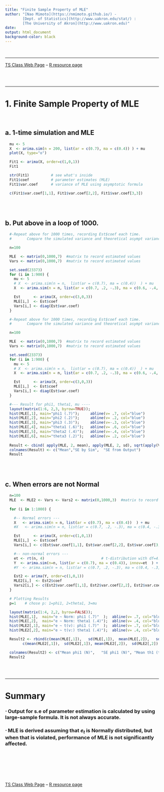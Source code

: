 ```yaml
---
title: "Finite Sample Property of MLE"
author: "[Nao Mimoto](https://nmimoto.github.io/) - 
        [Dept. of Statistics](http://www.uakron.edu/stat/) :
        [The University of Akron](http://www.uakron.edu)"
date: 
output: html_document
background-color: black
---
```


<br><hr>        
<!--------------------------------------------------------------------->        
<!--
  library(rmarkdown)
  render("TS-Lec53.Rmd", html_document(toc=TRUE, toc_float=FALSE, toc_depth=2, theme="readable", highlight="tango" ))


  ### THIS FILE TAKES ABOUT 1min to RUN BECAUSE OF SIMULATION ###


--->


[TS Class Web Page](https://nmimoto.github.io/477/) -- [R resource page](https://nmimoto.github.io/R/)                     








<br><br><hr> 

<!----------------------------------------------------->
# 1. Finite Sample Property of MLE

<br>

<!--------->
## a. 1-time simulation and MLE
 
```r
  mu <- 5
  X  <- arima.sim(n = 200, list(ar = c(0.7), ma = c(0.4)) ) + mu
  plot(X, type="o")

  Fit1 <- arima(X, order=c(1,0,1))
  Fit1

  str(Fit1)          # see what's inside
  Fit1$coef          # parameter estimates (MLE)
  Fit1$var.coef      # variance of MLE using asymptotic formula

  c(Fit1$var.coef[1,1], Fit1$var.coef[2,2], Fit1$var.coef[3,3])
```




<br><br>

<!--------->
## b. Put above in a loop of 1000. 
 

```r

  #-Repeat above for 1000 times, recording Est$coef each time.
  #       Compare the simulated variance and theoretical asympt variance ---

  n=100

  MLE  <- matrix(0,1000,7)  #matrix to record estimated values
  Vars <- matrix(0,1000,7)  #matrix to record estimated values

  set.seed(23373)
  for (i in 1:900) {
    mu <- 5
    # X  <- arima.sim(n = n,  list(ar = c(0.7), ma = c(0.4))  ) + mu                    # Case 1
    X  <- arima.sim(n = n, list(ar = c(0.7, .2, -.3), ma = c(0.6, -.4, .2))  ) + mu    # Case 2

    Est      <- arima(X, order=c(3,0,3))
    MLE[i,]  <- Est$coef
    Vars[i,] <- diag(Est$var.coef)
  }

```


```r

  #-Repeat above for 1000 times, recording Est$coef each time.
  #       Compare the simulated variance and theoretical asympt variance ---

  n=100

  MLE  <- matrix(0,1000,7)  #matrix to record estimated values
  Vars <- matrix(0,1000,7)  #matrix to record estimated values

  set.seed(23373)
  for (i in 1:900) {
    mu <- 5
    # X  <- arima.sim(n = n,  list(ar = c(0.7), ma = c(0.4))  ) + mu                    # Case 1
    X  <- arima.sim(n = n, list(ar = c(0.7, .2, -.3), ma = c(0.6, -.4, .2))  ) + mu    # Case 2

    Est      <- arima(X, order=c(3,0,3))
    MLE[i,]  <- Est$coef
    Vars[i,] <- diag(Est$var.coef)
  }

```



 
```r
 
  #--- Result for phi1, theta1, mu ----
  layout(matrix(1:6, 2,3, byrow=TRUE)); 
  hist(MLE[,1], main="phi1 (.7)");     abline(v= .7, col="blue")
  hist(MLE[,2], main="phi2 (.2)");     abline(v= .2, col="blue")
  hist(MLE[,3], main="phi3 (.3)");     abline(v=-.3, col="blue")
  hist(MLE[,4], main="theta1 (.6)");   abline(v= .6, col="blue")
  hist(MLE[,5], main="theta2 (.4)");   abline(v=-.4, col="blue")
  hist(MLE[,6], main="theta3 (.2)");   abline(v= .2, col="blue")
  
  Result <- cbind( apply(MLE, 2, mean), apply(MLE, 2, sd), sqrt(apply(Vars, 2, mean)) )
  colnames(Result) <- c("Mean","SE by Sim",  "SE from Output")
  Result

```


<br><br>

<!--------->
## c. When errors are not Normal
 

```r
  n=100
  MLE  <- MLE2 <- Vars <- Vars2 <- matrix(0,1000,3)  #matrix to record estimated values
  
  for (i in 1:1000) {

    #-- Normal errors ---
    X   <- arima.sim(n = n, list(ar = c(0.7), ma = c(0.4))  ) + mu
    #X   <- arima.sim(n = n, list(ar = c(0.7, .2, -.3), ma = c(0.4, -.3, .2))  ) + mu

    Est      <- arima(X, order=c(1,0,1))
    MLE[i,]  <- Est$coef
    Vars[i,] <- c(Est$var.coef[1,1], Est$var.coef[2,2], Est$var.coef[3,3])

    #-- non-normal errors ---
    et <- rt(n, 4)                          # t-distribution with df=4.
    Y  <- arima.sim(n=n, list(ar = c(0.7), ma = c(0.4)), innov=et  ) + mu
    #Y  <- arima.sim(n = n, list(ar = c(0.7, .2, -.3), ma = c(0.4, -.3, .2))  ) + mu

    Est2 <- arima(Y, order=c(1,0,1))
    MLE2[i,]  <- Est2$coef
    Vars2[i,] <- c(Est2$var.coef[1,1], Est2$var.coef[2,2], Est2$var.coef[3,3])
  }

  # Plotting Results 
  p=1    # chose p: 1=phi1, 2=theta1, 3=mu

  layout(matrix(1:4, 2,2, byrow=FALSE)); 
  hist(MLE[,1],  main="e ~ Norm: phi1 (.7)"  );  abline(v= .7, col="blue") 
  hist(MLE[,2],  main="e ~ Norm: theta1 (.4)");  abline(v= .4, col="blue") 
  hist(MLE2[,1], main="e ~ t(v): phi1 (.7)"  );  abline(v= .7, col="blue") 
  hist(MLE2[,2], main="e ~ t(v:) theta1 (.4)");  abline(v= .4, col="blue") 

  Result2 <- rbind(c(mean(MLE[,1]),   sd(MLE[,1]),  mean(MLE[,2]),   sd(MLE[,2] ) ),
        c(mean(MLE2[,1]),  sd(MLE2[,1]), mean(MLE2[,2]),  sd(MLE2[,2]) ) )

  colnames(Result2) <- c("Mean phi1 (N)",   "SE phi1 (N)", "Mean th1 (t)", "SE th1 (t)")
  Result2 
```
 








<br><br><hr>

<!----------------------------------------------------->
# Summary

### \hspace{10mm} $\cdot$ Output for s.e of parameter estimation is calculated by using large-sample formula.  It is not always accurate.  

### \hspace{10mm} $\cdot$ MLE is derived assuming that $e_t$ is Normally distributed, but when that is violated, performance of MLE is not significantly affected.  





        



<br><br><br><br><br>

[TS Class Web Page](https://nmimoto.github.io/477/) -- [R resource page](https://nmimoto.github.io/R/)                     

</body>
<!--------------------------------------------------------------------->
<!--------------------------------------------------------------------->




<!------------------------------------------------


Australian Electricity Production (Regression)


* From Cowpartwait Ch6.5 



```r
 
  CBE <- read.csv("https://nmimoto.github.io/datasets/cbe.csv", header=T) 
  Elec <- ts(CBE[, 3], start = 1958, freq = 12)

  Time  <- 1:length(Elec)
  Ntime <- time(Elec)     # 1958-
  Nmth  <- cycle(Elec)    # Number for month
  Reg.fit1 <- lm(log(Elec) ~ Ntime + I(Ntime^2) + factor(Nmth))  # Regression
  summary(Reg.fit1)       # Residuals from the regression


  Reg.Res  <- Reg.fit1$residuals                 # Residuals from Regression
  Reg.Res1 <- ts(Reg.Res, start=1958, freq=12)   # Turn it into TS object

  Reg.Fit  <- Reg.fit1$fitted                    # Fitted model from the regression
  Reg.Fit1 <- ts(Reg.Fit, start=1958, freq=12)   # Turn it into TS object for plotting
  
  ts.plot(log(Elec), Reg.Fit1, col=c("black", "red"))
  ts.plot(log(Elec), Reg.Fit1, col=c("black", "red"), xlim=c(1970, 1980))

  plot(Reg.Res1)   # plot the Residuals from the regression

  library(forecast)                                            # load forecast package
  source('https://nmimoto.github.io/R/TS-00.txt')              # load Randomness.tests
  

  Fit1 <- auto.arima(Reg.Res1, d=0, stepwise=FALSE)
  Fit2 <- Arima(Reg.Res1, order=c(3,0,7))

  Randomness.tests(Fit1$resid)
```





-------------------------------------------------
Lake HURON


```r
 
#--- Analysis 1: direct fit

  library(forecast)
  source("http://gozips.uakron.edu/~nmimoto/477/TS_R-90.txt")
  
  X1 <- read.csv("http://gozips.uakron.edu/~nmimoto/pages/datasets/lake.txt")
  X  <- ts(X1, start=1875, freq=1)
  
  plot(X, type="o")
  
  layout(matrix(c(1,2), 1, 2)
  acf(X);  pacf(X); layout(1)
  
  Fit1 <- auto.arima(X, d=0);   Fit1    # find best ARMA(p,q) by AICc
  
  plot(Fit1$residuals)
  
  layout(matrix(c(1,2), 1, 2))
  acf(Fit1$residuals);  pacf(Fit1$residuals); layout(1)
  
  Randomness.tests(Fit1$residuals)

```


Analysis 1 (direct fit)

* auto.arima() chooses AR(2) with min AICC. 

* AR(2) with constant mean was fit directly to data.
  $$
  Y_t \hspace3mm = \hspace3mm \mu + X_t \\\\
  X_t \hspace3mm = \hspace3mm \phi_1 X_{t-1} + \phi_2 X_{t-2} + e_t 
  $$

--------------------------------------------->
